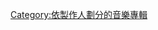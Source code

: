 {{Category explanation|'''{{tsl|en|Cashmere Cat|羊绒猫|羊绒猫}}'''製作的專輯}}

[[Category:依製作人劃分的音樂專輯|Category:依製作人劃分的音樂專輯]]